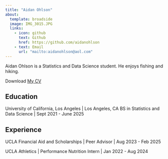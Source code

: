 ```yaml
---
title: "Aidan Ohlson"
about: 
  template: broadside
  image: IMG_3015.JPG
  links: 
    - icon: github
      text: Github
      href: https://github.com/aidanohlson
    - text: Email
      url: "mailto:aidanohlson@aol.com"
---
```


Aidan Ohlson is a Statistics and Data Science student. He enjoys fishing and 
hiking.

Download [My CV](/resume_140.pdf)

## Education

University of California, Los Angeles | Los Angeles, CA
BS in Statistics and Data Science | Sept 2021 - June 2025

## Experience

UCLA Financial Aid and Scholarships | Peer Advisor | Aug 2023 - Feb 2025

UCLA Athletics | Performance Nutrition Intern | Jan 2022 - Aug 2024



